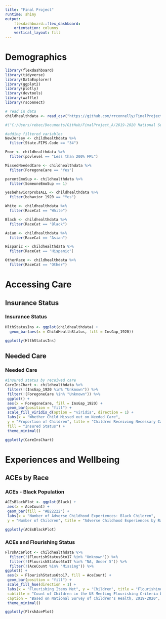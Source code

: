 ```yaml
---
title: "Final Project"
runtime: shiny
output: 
    flexdashboard::flex_dashboard:
    orientation: columns
    vertical_layout: fill
---
```

Demographics
===================================== 


```r
library(flexdashboard)
library(tidyverse)
library(DataExplorer)
library(ggplot2)
library(plotly)
library(devtools)
library(waffle)
library(rsconnect)

# read in data 
childhealthdata <- read_csv("https://github.com/rrconnelly/FinalProject_A/blob/main/2019-2020%20National%20Survey%20of%20Children's%20Health%20(NSCH)/FinalDataforSubmission.csv")

#("C:/Users/rebec/Documents/GitHub/FinalProject_A/2019-2020 National Survey of Children's Health (NSCH)/FinalDataforSubmission.csv")

#adding filtered variables 
NewJersey <- childhealthdata %>%
  filter(State.FIPS.Code == "34")

Poor <- childhealthdata %>%
  filter(povlevel == "Less than 200% FPL")

MissedNeededCare <- childhealthdata %>%
  filter(ForegoneCare == "Yes")

parentEmoSup <- childhealthdata %>%
  filter(SomeoneEmoSup == 1)

yesbehaviorprobsALL <- childhealthdata %>%
  filter(behavior_1920 == "Yes")

White <- childhealthdata %>%
  filter(RaceCat == "White")

Black <- childhealthdata %>%
  filter(RaceCat == "Black")

Asian <- childhealthdata %>%
  filter(RaceCat == "Asian")

Hispanic <- childhealthdata %>%
  filter(RaceCat == "Hispanic")

OtherRace <- childhealthdata %>%
  filter(RaceCat == "Other")

```


Accessing Care
=====================================

Insurance Status 
-----------------------------------------------------------------------

### Insurance Status

```r
HlthStatusIns <- ggplot(childhealthdata) +
  geom_bar(aes(x = ChildHealthStatus, fill = InsGap_1920))

ggplotly(HlthStatusIns)
```

Needed Care
-----------------------------------------------------------------------

### Needed Care

```r
#insured status by received care
CareInsChart <- childhealthdata %>%
 filter(!(InsGap_1920 %in% "Unknown")) %>%
 filter(!(ForegoneCare %in% "Unknown")) %>%
 ggplot() +
 aes(x = ForegoneCare, fill = InsGap_1920) +
 geom_bar(position = "fill") +
 scale_fill_viridis_d(option = "viridis", direction = 1) +
 labs(x = "Whether Child Missed out on Needed Care", 
 y = "Proportion of Children", title = "Children Receiving Necessary Care by Insurance Status", caption = "Based on National Survey of Children's Health, 2019-2020", 
 fill = "Insured Status") +
 theme_minimal()

ggplotly(CareInsChart)
```

Experiences and Wellbeing
=====================================

ACEs by Race {data-width=650}
-----------------------------------------------------------------------

### ACEs - Black Population
```r
ACEsBlackPlot <- ggplot(Black) +
 aes(x = AceCount) +
 geom_bar(fill = "#B22222") +
 labs(x = "Number of Adverse Childhood Experiences: Black Children", 
 y = "Number of Children", title = "Adverse Childhood Experiences by Race: Black Children", caption = "Based on National Survey of Children's Health, 2019-2020")

ggplotly(ACEsBlackPlot)
```

### ACEs and Flourishing Status
```r
FlrshAcePlot <- childhealthdata %>% 
  filter(!(FlourishStatus6to17 %in% "Unknown")) %>%
  filter(!(FlourishStatus6to17 %in% "NA, Under 5")) %>%
  filter(!(AceCount %in% "Missing")) %>%
ggplot() +
 aes(x = FlourishStatus6to17, fill = AceCount) +
 geom_bar(position = "fill") +
 scale_fill_hue(direction = 1) +
 labs(x = "Flourishing Items Met", y = "Children", title = "Flourishing Status & Adverse Childhood Experiences (ACE)",
 subtitle = "Count of Children in the US Meeting Flourishing Criteria by Number of Adverse Childhood Experiences", 
 caption = "Based on National Survey of Children's Health, 2019-2020", fill = "Number of ACEs") +
 theme_minimal()

ggplotly(FlrshAcePlot)
```

